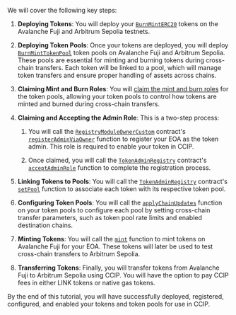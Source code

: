 We will cover the following key steps:

1. **Deploying Tokens**: You will deploy your [`BurnMintERC20`](https://github.com/smartcontractkit/chainlink-evm/blob/contracts-release/1.4.0/contracts/src/v0.8/shared/token/ERC20/BurnMintERC20.sol) tokens on the Avalanche Fuji and Arbitrum Sepolia testnets.

1. **Deploying Token Pools**: Once your tokens are deployed, you will deploy [`BurnMintTokenPool`](/ccip/api-reference/evm/v1.6.0/burn-mint-token-pool) token pools on Avalanche Fuji and Arbitrum Sepolia. These pools are essential for minting and burning tokens during cross-chain transfers. Each token will be linked to a pool, which will manage token transfers and ensure proper handling of assets across chains.

1. **Claiming Mint and Burn Roles**: You will [claim the mint and burn roles](https://github.com/smartcontractkit/chainlink-evm/blob/contracts-release/1.4.0/contracts/src/v0.8/shared/token/ERC20/BurnMintERC20.sol#L141) for the token pools, allowing your token pools to control how tokens are minted and burned during cross-chain transfers.

1. **Claiming and Accepting the Admin Role**: This is a two-step process:

   1. You will call the [`RegistryModuleOwnerCustom`](/ccip/api-reference/evm/v1.6.0/registry-module-owner-custom) contract's [`registerAdminViaOwner`](/ccip/api-reference/evm/v1.6.0/registry-module-owner-custom#registeradminviaowner) function to register your EOA as the token admin. This role is required to enable your token in CCIP.

   1. Once claimed, you will call the [`TokenAdminRegistry`](/ccip/api-reference/evm/v1.6.0/token-admin-registry) contract's [`acceptAdminRole`](/ccip/api-reference/evm/v1.6.0/token-admin-registry#acceptadminrole) function to complete the registration process.

1. **Linking Tokens to Pools**: You will call the [`TokenAdminRegistry`](/ccip/api-reference/evm/v1.6.0/token-admin-registry) contract's [`setPool`](/ccip/api-reference/evm/v1.6.0/token-admin-registry#setpool) function to associate each token with its respective token pool.

1. **Configuring Token Pools**: You will call the [`applyChainUpdates`](/ccip/api-reference/evm/v1.6.0/token-pool#applychainupdates) function on your token pools to configure each pool by setting cross-chain transfer parameters, such as token pool rate limits and enabled destination chains.

1. **Minting Tokens**: You will call the [`mint`](https://github.com/smartcontractkit/chainlink-evm/blob/contracts-release/1.4.0/contracts/src/v0.8/shared/token/ERC20/BurnMintERC20.sol#L127) function to mint tokens on Avalanche Fuji for your EOA. These tokens will later be used to test cross-chain transfers to Arbitrum Sepolia.

1. **Transferring Tokens**: Finally, you will transfer tokens from Avalanche Fuji to Arbitrum Sepolia using CCIP. You will have the option to pay CCIP fees in either LINK tokens or native gas tokens.

By the end of this tutorial, you will have successfully deployed, registered, configured, and enabled your tokens and token pools for use in CCIP.
